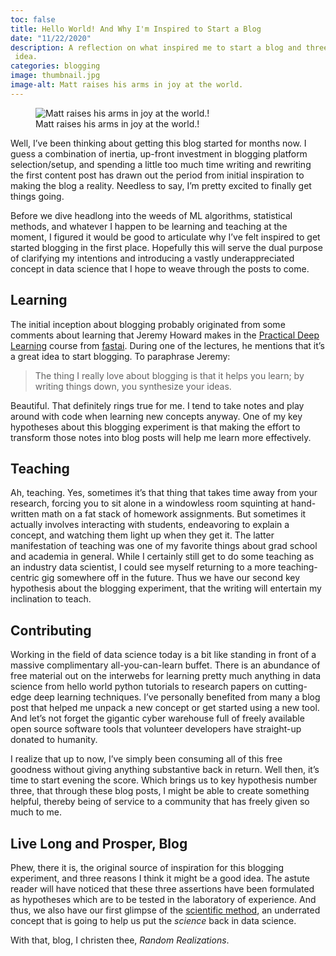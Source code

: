 ```yaml
---
toc: false
title: Hello World! And Why I'm Inspired to Start a Blog
date: "11/22/2020"
description: A reflection on what inspired me to start a blog and three reasons I think it could be a good
 idea.
categories: blogging
image: thumbnail.jpg
image-alt: Matt raises his arms in joy at the world.
---
```


![Matt raises his arms in joy at the world.!](main.jpg "")


Well, I've been thinking about getting this blog started for months now. 
I guess a combination of inertia, up-front investment in blogging platform selection/setup, and spending a little too much time writing and rewriting the first content post has drawn out the period from initial inspiration to making the blog a reality.
Needless to say, I'm pretty excited to finally get things going.

Before we dive headlong into the weeds of ML algorithms, statistical methods, and whatever I happen to be learning and teaching at the moment, I figured it would be good to articulate why I've felt inspired to get started blogging in the first place. 
Hopefully this will serve the dual purpose of clarifying my intentions and introducing a vastly underappreciated concept in data science that I hope to weave through the posts to come.


## Learning

The initial inception about blogging probably originated from some comments about learning that Jeremy Howard  makes in the [Practical Deep Learning](https://course.fast.ai/) course from [fastai](https://www.fast.ai/).
During one of the lectures, he mentions that it's a great idea to start blogging. 
To paraphrase Jeremy:

> The thing  I really love about blogging is that it helps you learn; by writing things down, you synthesize your ideas.

Beautiful. That definitely rings true for me. I tend to take notes and play around with code when learning new concepts anyway. One of my key hypotheses about this blogging experiment is that making the effort to transform those notes into blog posts will help me learn more effectively. 


## Teaching

Ah, teaching. Yes, sometimes it's that thing that takes time away from your research, forcing you to sit alone in a windowless room squinting at hand-written math on a fat stack of homework assignments. But sometimes it actually involves interacting with students, endeavoring to explain a concept, and watching them light up when they get it. The latter manifestation of teaching was one of my favorite things about grad school and academia in general. 
While I certainly still get to do some teaching as an industry data scientist, I could see myself returning to a more teaching-centric gig somewhere off in the future.
Thus we have our second key hypothesis about the blogging experiment, that the writing will entertain my  inclination to teach.


## Contributing

Working in the field of data science today is a bit like standing in front of a massive complimentary all-you-can-learn buffet. 
There is an abundance of free material out on the interwebs for learning pretty much anything in data science from hello world python tutorials to research papers on  cutting-edge deep learning techniques.
I've personally benefited from many a blog post that helped me unpack a new concept or get started using a new tool.
And let's not forget the gigantic cyber warehouse full of freely available open source software tools that volunteer developers have straight-up donated to humanity. 

I realize that up to now, I've simply been consuming all of this free goodness without giving anything substantive back in return. 
Well then, it's time to start evening the score.
Which brings us to key hypothesis number three, that through these blog posts, I might be able to create something helpful, thereby being of service to a community that has freely given so much to me.


## Live Long and Prosper, Blog

Phew, there it is, the original source of inspiration for this blogging experiment, and three reasons I think it might be a good idea. The astute reader will have noticed that these three assertions have been formulated as hypotheses which are to be tested in the laboratory of experience. And thus, we also have our first glimpse of the [scientific method](https://en.wikipedia.org/wiki/Scientific_method), an underrated concept that is going to help us put the _science_ back in data science.

With that, blog, I christen thee, _Random Realizations_. 
